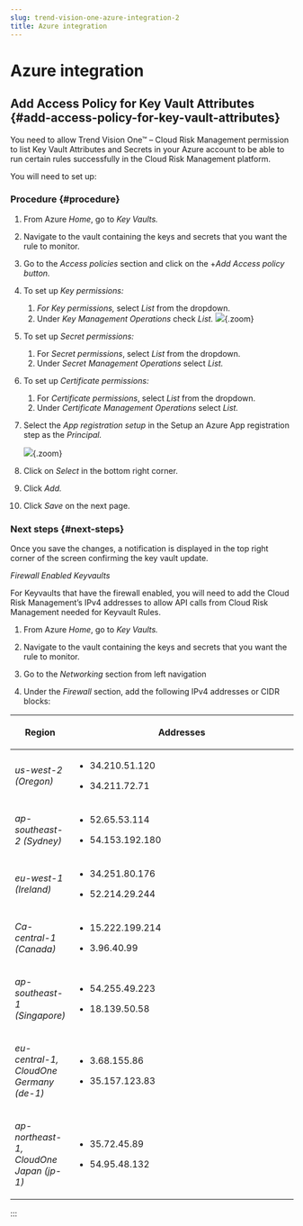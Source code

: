 ```yaml
---
slug: trend-vision-one-azure-integration-2
title: Azure integration
---
```

# Azure integration

## Add Access Policy for Key Vault Attributes {#add-access-policy-for-key-vault-attributes}

You need to allow Trend Vision One™ – Cloud Risk Management permission to list Key Vault Attributes and Secrets in your Azure account to be able to run certain rules successfully in the Cloud Risk Management platform.

You will need to set up:

### Procedure {#procedure}

1.  From Azure *Home*, go to *Key Vaults.*

2.  Navigate to the vault containing the keys and secrets that you want the rule to monitor.

3.  Go to the *Access policies* section and click on the +*Add Access policy button.*

4.  To set up *Key permissions:*

    1.  *For Key permissions,* select *List* from the dropdown.
    2.  Under *Key Management Operations* check *List.* ![](/images/step-4=ad7fb167-b2ed-47c8-9509-894c40ccfdc0.webp){.zoom}

5.  To set up *Secret permissions:*

    1.  For *Secret permissions*, select *List* from the dropdown.
    2.  Under *Secret Management Operations* select *List.*

6.  To set up *Certificate permissions:*

    1.  For *Certificate permissions*, select *List* from the dropdown.
    2.  Under *Certificate Management Operations* select *List.*

7.  Select the *App registration setup* in the Setup an Azure App registration step as the *Principal.*

    ![](/images/step-6=87c34a14-a7e5-4296-ad87-26048ceb2c61.webp){.zoom}

8.  Click on *Select* in the bottom right corner.

9.  Click *Add.*

10. Click *Save* on the next page.

### Next steps {#next-steps}

Once you save the changes, a notification is displayed in the top right corner of the screen confirming the key vault update.

*Firewall Enabled Keyvaults*

For Keyvaults that have the firewall enabled, you will need to add the Cloud Risk Management’s IPv4 addresses to allow API calls from Cloud Risk Management needed for Keyvault Rules.

1.  From Azure *Home*, go to *Key Vaults.*

2.  Navigate to the vault containing the keys and secrets that you want the rule to monitor.

3.  Go to the *Networking* section from left navigation

4.  Under the *Firewall* section, add the following IPv4 addresses or CIDR blocks:

<table>
<colgroup>
<col style="width: 17%" />
<col style="width: 83%" />
</colgroup>
<thead>
<tr>
<th><p>Region</p></th>
<th><p>Addresses</p></th>
</tr>
</thead>
<tbody>
<tr>
<td><p><em>us-west-2 (Oregon)</em></p></td>
<td><ul>
<li><p>34.210.51.120</p></li>
<li><p>34.211.72.71</p></li>
</ul></td>
</tr>
<tr>
<td><p><em>ap-southeast-2 (Sydney)</em></p></td>
<td><ul>
<li><p>52.65.53.114</p></li>
<li><p>54.153.192.180</p></li>
</ul></td>
</tr>
<tr>
<td><p><em>eu-west-1 (Ireland)</em></p></td>
<td><ul>
<li><p>34.251.80.176</p></li>
<li><p>52.214.29.244</p></li>
</ul></td>
</tr>
<tr>
<td><p><em>Ca-central-1 (Canada)</em></p></td>
<td><ul>
<li><p>15.222.199.214</p></li>
<li><p>3.96.40.99</p></li>
</ul></td>
</tr>
<tr>
<td><p><em>ap-southeast-1 (Singapore)</em></p></td>
<td><ul>
<li><p>54.255.49.223</p></li>
<li><p>18.139.50.58</p></li>
</ul></td>
</tr>
<tr>
<td><p><em>eu-central-1, CloudOne Germany (de-1)</em></p></td>
<td><ul>
<li><p>3.68.155.86</p></li>
<li><p>35.157.123.83</p></li>
</ul></td>
</tr>
<tr>
<td><p><em>ap-northeast-1, CloudOne Japan (jp-1)</em></p></td>
<td><ul>
<li><p>35.72.45.89</p></li>
<li><p>54.95.48.132</p></li>
</ul></td>
</tr>
</tbody>
</table>
:::
